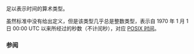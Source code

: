 {{cpp/title|time_t}}
{{cpp/chrono/c/navbar}}
{{ddcl | header=ctime |
typedef /* 未说明 */ time_t;
}}
足以表示时间的算术类型。

虽然标准中没有给出定义，但是该类型几乎总是整数类型，表示自 1970 年 1 月 1 日 00:00 UTC 以来所经过的秒数（不计闰秒），对应 [[enwiki:Unix_time |POSIX 时间]]。

===参阅===
{{dsc begin}}
{{dsc inc|cpp/chrono/c/dsc time}}
{{dsc inc|cpp/chrono/c/dsc localtime}}
{{dsc inc|cpp/chrono/c/dsc gmtime}}
{{dsc inc|cpp/chrono/system_clock/dsc to_time_t}}
{{dsc see c|c/chrono/time_t}}
{{dsc end}}

{{langlinks|de|en|es|fr|it|ja|pt|ru}}